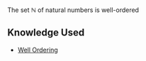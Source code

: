 The set <math>\mathbb{N}</math> of natural numbers is well-ordered

== Knowledge Used ==

* [[Well Ordering]]


{{Knowledge Metadata|Relations|Principle}}